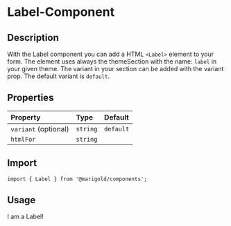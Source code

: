 
<Meta title="Components/Form/Label" />

# Label-Component

## Description

With the Label component you can add a HTML `<Label>` element to your form.
The element uses always the themeSection with the name: `label` in your given theme. The variant in your section can be added with the variant prop. The default variant is `default`.

## Properties

| Property             | Type     | Default   |
| :------------------- | :------- | :-------- |
| `variant` (optional) | `string` | `default` |
| `htmlFor`            | `string` |           |

## Import

```tsx
import { Label } from '@marigold/components';
```

## Usage

<Canvas>
  <Story name="label">
    <Label variant="label" htmlFor="labelId">
      I am a Label!
    </Label>
  </Story>
</Canvas>
